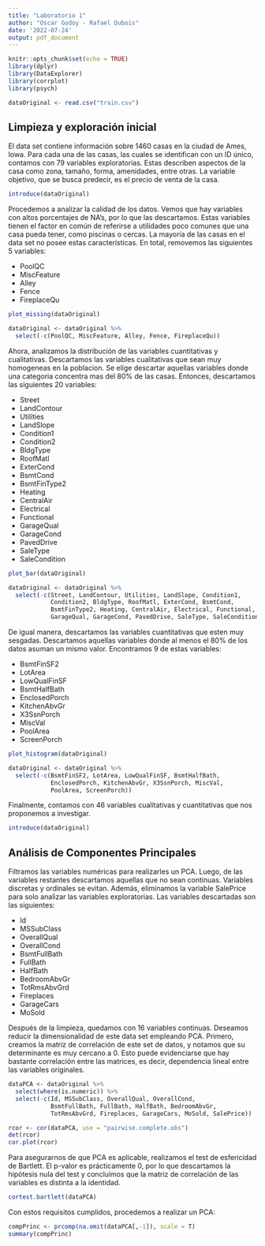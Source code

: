 ---
title: "Laboratorio 1"
author: "Oscar Godoy - Rafael Dubois"
date: '2022-07-24'
output: pdf_document
---



```{r setup, include=FALSE}
knitr::opts_chunk$set(echo = TRUE)
library(dplyr)
library(DataExplorer)
library(corrplot)
library(psych)

dataOriginal <- read.csv("train.csv")

```

## Limpieza y exploración inicial


El data set contiene información sobre 1460 casas en la ciudad de Ames, Iowa. 
Para cada una de las casas, las cuales se identifican con un ID único,
contamos con 79 variables exploratorias. Estas describen aspectos de la casa como 
zona, tamaño, forma, amenidades, entre otras. La variable objetivo, que se busca 
predecir, es el precio de venta de la casa. 

```{r}
introduce(dataOriginal)
```

Procedemos a analizar la calidad de los datos. Vemos que hay variables con altos
porcentajes de NA's, por lo que las descartamos. Estas variables tienen el factor en común 
de referirse a utilidades poco comunes que una casa pueda tener, como piscinas o cercas. 
La mayoría de las casas en el data set no posee estas características. En total, removemos 
las siguientes 5 variables:

* PoolQC
* MiscFeature
* Alley 
* Fence
* FireplaceQu

```{r, echo=FALSE, fig.height=3, fig.width=5}
plot_missing(dataOriginal)

dataOriginal <- dataOriginal %>%
  select(-c(PoolQC, MiscFeature, Alley, Fence, FireplaceQu))
```

\newpage
Ahora, analizamos la distribución de las variables 
cuantitativas y cualitativas. Descartamos las variables cualitativas
que sean muy homogeneas en la poblacion. Se elige descartar aquellas 
variables donde una categoria concentra mas del 80% de las casas. 
Entonces, descartamos las siguientes 20 variables:

* Street
* LandContour
* Utilities
* LandSlope
* Condition1
* Condition2
* BldgType
* RoofMatl
* ExterCond
* BsmtCond
* BsmtFinType2
* Heating
* CentralAir
* Electrical
* Functional
* GarageQual
* GarageCond
* PavedDrive
* SaleType
* SaleCondition

```{r, echo=FALSE, fig.height=6, fig.width=6}
plot_bar(dataOriginal)

dataOriginal <- dataOriginal %>%
  select(-c(Street, LandContour, Utilities, LandSlope, Condition1, 
            Condition2, BldgType, RoofMatl, ExterCond, BsmtCond, 
            BsmtFinType2, Heating, CentralAir, Electrical, Functional, 
            GarageQual, GarageCond, PavedDrive, SaleType, SaleCondition))
```

\newpage


De igual manera, descartamos las variables cuantitativas 
que esten muy sesgadas. Descartamos aquellas variables donde 
al menos el 80% de los datos asuman un mismo valor. 
Encontramos 9 de estas variables:

* BsmtFinSF2
* LotArea
* LowQualFinSF
* BsmtHalfBath
* EnclosedPorch
* KitchenAbvGr
* X3SsnPorch
* MiscVal
* PoolArea
* ScreenPorch

```{r, echo=FALSE, fig.height=6, fig.width=6}
plot_histogram(dataOriginal)

dataOriginal <- dataOriginal %>%
  select(-c(BsmtFinSF2, LotArea, LowQualFinSF, BsmtHalfBath, 
            EnclosedPorch, KitchenAbvGr, X3SsnPorch, MiscVal, 
            PoolArea, ScreenPorch))
```

Finalmente, contamos con 46 variables cualitativas y cuantitativas que nos proponemos a investigar.  
```{r}
introduce(dataOriginal)
```

\newpage
## Análisis de Componentes Principales

Filtramos las variables numéricas para realizarles 
un PCA. Luego, de las variables restantes descartamos aquellas que 
no sean continuas. Variables discretas y ordinales se evitan. Además, 
eliminamos la variable SalePrice para solo analizar las variables 
exploratorias. Las variables descartadas son las siguientes:

* Id
* MSSubClass
* OverallQual
* OverallCond
* BsmtFullBath
* FullBath
* HalfBath
* BedroomAbvGr
* TotRmsAbvGrd
* Fireplaces
* GarageCars
* MoSold

Después de la limpieza, quedamos con 16 variables continuas. 
Deseamos reducir la dimensionalidad de este data set empleando PCA. 
Primero, creamos la matriz de correlación de este set de datos, y 
notamos que su determinante es muy cercano a 0. Esto puede evidenciarse 
que hay bastante correlación entre las matrices, es decir, dependencia 
lineal entre las variables originales. 

```{r, echo=FALSE}
dataPCA <- dataOriginal %>%
  select(where(is.numeric)) %>%
  select(-c(Id, MSSubClass, OverallQual, OverallCond, 
            BsmtFullBath, FullBath, HalfBath, BedroomAbvGr, 
            TotRmsAbvGrd, Fireplaces, GarageCars, MoSold, SalePrice))
```

```{r}
rcor <- cor(dataPCA, use = "pairwise.complete.obs")
det(rcor)
cor.plot(rcor)
```

Para asegurarnos de que PCA es aplicable, realizamos el test de 
esfericidad de Bartlett. El p-valor es prácticamente 0, por lo que 
descartamos la hipótesis nula del test y concluímos que la matriz de correlación de las variables es distinta a la identidad. 

```{r}
cortest.bartlett(dataPCA)
```

\newpage
Con estos requisitos cumplidos, procedemos a realizar un PCA:

```{r}
compPrinc <- prcomp(na.omit(dataPCA[,-1]), scale = T)
summary(compPrinc)
```



